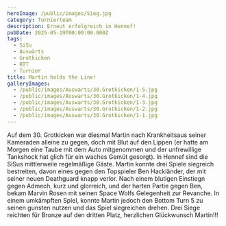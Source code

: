 ```yaml
---
heroImage: /public/images/Sieg.jpg
category: Turnierteam
description: Erneut erfolgreich in Hennef!
pubDate: 2025-05-19T00:00:00.000Z
tags:
  - SiSu
  - Auswärts
  - Grotkicken
  - RTT
  - Turnier
title: Martin holds the Line!
galleryImages:
  - /public/images/Auswarts/30.Grotkicken/1-5.jpg
  - /public/images/Auswarts/30.Grotkicken/1-4.jpg
  - /public/images/Auswarts/30.Grotkicken/1-3.jpg
  - /public/images/Auswarts/30.Grotkicken/1-2.jpg
  - /public/images/Auswarts/30.Grotkicken/1-1.jpg
---
```


Auf dem 30. Grotkicken war diesmal Martin nach Krankheitsaus seiner Kameraden alleine zu gegen, doch mit Blut auf den Lippen (er hatte am Morgen eine Taube mit dem Auto mitgenommen und der unfrewillige Tankshock hat glich für ein waches Gemüt gesorgt). In Hennef sind die SiSus mittlerweile regelmäßige Gäste. Martin konnte drei Spiele siegreich bestreiten, davon eines gegen den Topspieler Ben Hackländer, der mit seiner neuen Deathguard knapp verlor. Nach einem blutigen Einstiegn gegen Admech, kurz und glorreich, und der harten Partie gegen Ben, bekam Marvin Rosen mit seinen Space Wolfs Gelegenheit zur Revanche. In einem umkämpften Spiel, konnte Martin jedoch den Bottom Turn 5 zu seinen gunsten nutzen und das Spiel siegreichen drehen. Drei Siege reichten für Bronze auf den dritten Platz, herzlichen Glückwunsch Martin!!!
